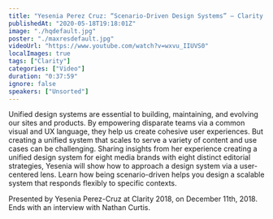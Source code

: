 ```yaml
---
title: "Yesenia Perez Cruz: “Scenario-Driven Design Systems” — Clarity 2018"
publishedAt: "2020-05-18T19:18:01Z"
image: "./hqdefault.jpg"
poster: "./maxresdefault.jpg"
videoUrl: "https://www.youtube.com/watch?v=wxvu_IIUVS0"
localImages: true
tags: ["Clarity"]
categories: ["Video"]
duration: "0:37:59"
ignore: false
speakers: ["Unsorted"]
---
```


Unified design systems are essential to building, maintaining, and evolving our sites and products. By empowering disparate teams via a common visual and UX language, they help us create cohesive user experiences. But creating a unified system that scales to serve a variety of content and use cases can be challenging. Sharing insights from her experience creating a unified design system for eight media brands with eight distinct editorial strategies, Yesenia will show how to approach a design system via a user-centered lens. Learn how being scenario-driven helps you design a scalable system that responds flexibly to specific contexts.

Presented by Yesenia Perez-Cruz at Clarity 2018, on December 11th, 2018. Ends with an interview with Nathan Curtis.
